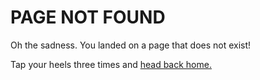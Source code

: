 
<Seo title="404 - Page Not Found" />

# PAGE NOT FOUND

Oh the sadness. You landed on a page that does not exist!

Tap your heels three times and [head back home.](https://www.briannasharpe.com/)
